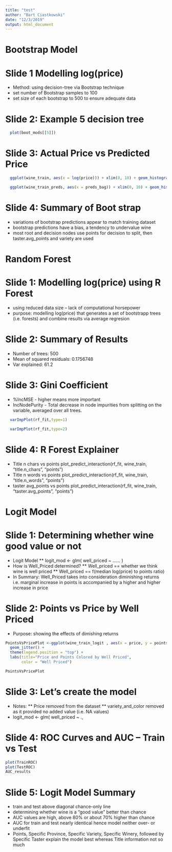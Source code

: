 ---
title: "test"
author: "Bart Ciastkowski"
date: "12/3/2019"
output: html_document
---

# Bootstrap Model

# Slide 1 Modelling log(price) 

* Method: using decision-tree via Bootstrap technique
* set number of Bootstrap samples to 100 
* set size of each bootstrap to 500 to ensure adequate data

# Slide 2: Example 5 decision tree

```{r}
  plot(boot_mods[[5]])
```

# Slide 3: Actual Price vs  Predicted Price

```{r}
  ggplot(wine_train, aes(x = log(price))) + xlim(0, 10) + geom_histogram(binwidth=0.1)

  ggplot(wine_train_preds, aes(x = preds_bag)) + xlim(0, 10) + geom_histogram(binwidth=0.1)
```

# Slide 4: Summary of Boot strap
* variations of bootstrap predictions appear to match training dataset
* bootstrap predictions have a bias, a tendency to undervalue wine
* most root and decision nodes use points for decision to split, then taster.avg_points and variety are used


# Random Forest

# Slide 1: Modelling log(price) using R Forest

* using reduced data size -- lack of computational horsepower
* purpose: modelling log(price) that generates a set of bootstrapp trees (i.e. forests) and combine results via average regresion 


# Slide 2: Summary of Results

* Number of trees: 500
* Mean of squared residuals: 0.1756748
* Var explained: 61.2


# Slide 3: Gini Coefficient

* %IncMSE - higher means more important 
* IncNodePurity - Total decrease in node impurities from splitting on the variable, averaged over all trees. 

```{r}
  varImpPlot(rf_fit,type=1)

  varImpPlot(rf_fit,type=2)
```


# Slide 4: R Forest Explainer

* Title n chars  vs  points
plot_predict_interaction(rf_fit, wine_train, "title.n_chars", "points")
*  Title n words  vs  points
plot_predict_interaction(rf_fit, wine_train, "title.n_words", "points")
* taster avg_points  vs  points
plot_predict_interaction(rf_fit, wine_train, "taster.avg_points", "points")


# Logit Model

# Slide 1: Determining whether wine good value or not
* Logit Model
** logit_mod <- glm( well_priced ~ …… )
* How is Well_Priced determined?
** Well_priced == whether we think wine is well priced
** Well_priced == f(median log(price) to points ratio)
* In Summary: Well_Priced takes into consideration diminishing returns i.e. marginal increase in points is accompanied by a higher and higher increase in price

# Slide 2: Points vs Price by Well Priced

* Purpose: showing the effects of dimishing returns
```{r}
PointsVsPricePlot <-ggplot(wine_train_logit , aes(x = price, y = points, color = well_priced)) +
  geom_jitter() +
  theme(legend.position = "top") + 
  labs(title="Price and Points Colored by Well Priced", 
       color = "Well Priced")

PointsVsPricePlot
```

# Slide 3: Let’s create the model
* Notes: 
** Price removed from the dataset 
** variety_and_color removed as it provided no added value (i.e. NA values)
* logit_mod <- glm( well_priced ~ ., 

# Slide 4: ROC Curves and AUC – Train vs Test
```{r}
plot(TrainROC)
plot(TestROC)
AUC_results
```

# Slide 5: Logit Model Summary
* train and test above diagonal chance-only line
* determining whether wine is a “good value” better than chance
* AUC values are high, above 80% or about 70% higher than chance
* AUC for train and test  nearly identical hence model neither over- or underfit
* Points, Specific Province, Specific Variety, Specific Winery, followed by Specific Taster explain the model best whereas Title information not so much


